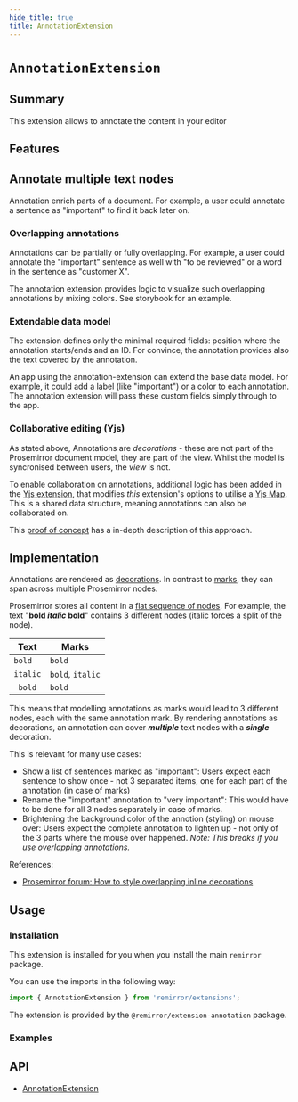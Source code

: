 ```yaml
---
hide_title: true
title: AnnotationExtension
---
```



# `AnnotationExtension`

## Summary

This extension allows to annotate the content in your editor

## Features

## Annotate multiple text nodes

Annotation enrich parts of a document. For example, a user could annotate a sentence as "important" to find it back later on.

### Overlapping annotations

Annotations can be partially or fully overlapping. For example, a user could annotate the "important" sentence as well with "to be reviewed" or a word in the sentence as "customer X".

The annotation extension provides logic to visualize such overlapping annotations by mixing colors. See storybook for an example.

### Extendable data model

The extension defines only the minimal required fields: position where the annotation starts/ends and an ID. For convince, the annotation provides also the text covered by the annotation.

An app using the annotation-extension can extend the base data model. For example, it could add a label (like "important") or a color to each annotation. The annotation extension will pass these custom fields simply through to the app.

### Collaborative editing (Yjs)

As stated above, Annotations are _decorations_ - these are not part of the Prosemirror document model, they are part of the view. Whilst the model is syncronised between users, the _view_ is not.

To enable collaboration on annotations, additional logic has been added in the [Yjs extension](https://github.com/remirror/remirror/tree/main/packages/remirror__extension-yjs#readme), that modifies _this_ extension's options to utilise a [Yjs Map](https://docs.yjs.dev/api/shared-types/y.map). This is a shared data structure, meaning annotations can also be collaborated on.

This [proof of concept](https://github.com/collaborne/remirror-yjs-webrtc-demo/#readme) has a in-depth description of this approach.

## Implementation

Annotations are rendered as [decorations](https://prosemirror.net/docs/ref/#view.Decorations). In contrast to [marks](https://prosemirror.net/docs/ref/#model.Mark), they can span across multiple Prosemirror nodes.

Prosemirror stores all content in a [flat sequence of nodes](https://prosemirror.net/docs/guide/#doc). For example, the text "**bold _italic_ bold**" contains 3 different nodes (italic forces a split of the node).

| Text     | Marks            |
| -------- | ---------------- |
| `bold `  | `bold`           |
| `italic` | `bold`, `italic` |
| ` bold`  | `bold`           |

This means that modelling annotations as marks would lead to 3 different nodes, each with the same annotation mark. By rendering annotations as decorations, an annotation can cover **_multiple_** text nodes with a **_single_** decoration.

This is relevant for many use cases:

- Show a list of sentences marked as "important": Users expect each sentence to show once - not 3 separated items, one for each part of the annotation (in case of marks)
- Rename the "important" annotation to "very important": This would have to be done for all 3 nodes separately in case of marks.
- Brightening the background color of the annotion (styling) on mouse over: Users expect the complete annotation to lighten up - not only of the 3 parts where the mouse over happened. _Note: This breaks if you use overlapping annotations._

References:

- [Prosemirror forum: How to style overlapping inline decorations](https://discuss.prosemirror.net/t/how-to-style-overlapping-inline-decorations/3162)

## Usage

### Installation

This extension is installed for you when you install the main `remirror` package.

You can use the imports in the following way:

```ts
import { AnnotationExtension } from 'remirror/extensions';
```

The extension is provided by the `@remirror/extension-annotation` package.

### Examples

<Basic />

## API

- [AnnotationExtension](../api/extension-annotation)
